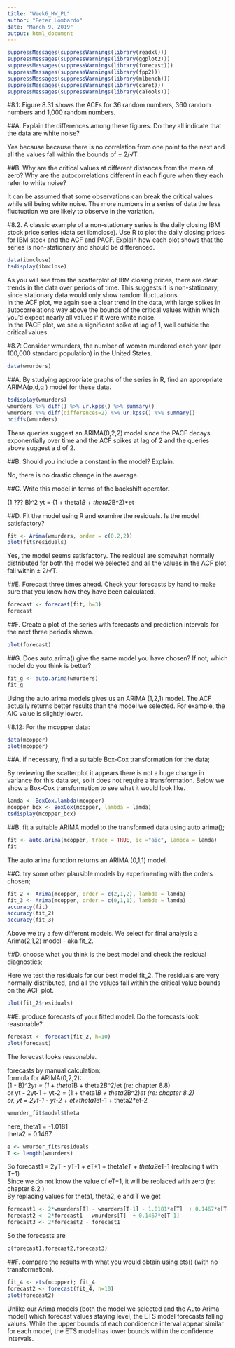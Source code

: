 ---
title: "Week6_HW_PL"
author: "Peter Lombardo"
date: "March 9, 2019"
output: html_document
---
```{r}
suppressMessages(suppressWarnings(library(readxl)))
suppressMessages(suppressWarnings(library(ggplot2)))
suppressMessages(suppressWarnings(library(forecast)))
suppressMessages(suppressWarnings(library(fpp2)))
suppressMessages(suppressWarnings(library(mlbench)))
suppressMessages(suppressWarnings(library(caret)))
suppressMessages(suppressWarnings(library(caTools)))
```

#8.1: Figure 8.31 shows the ACFs for 36 random numbers, 360 random numbers and 1,000 random numbers.  

##A. Explain the differences among these figures. Do they all indicate that the data are white noise?  

Yes because because there is no correlation from one point to the next and all the values fall within the bounds of ± 2/√T.  

##B. Why are the critical values at different distances from the mean of zero? Why are the autocorrelations different in each figure when they each refer to white noise?

It can be assumed that some observations can break the critical values while stil being white noise. The more numbers in a series of data the less fluctuation we are likely to observe in the variation.  

#8.2. A classic example of a non-stationary series is the daily closing IBM stock price series (data set ibmclose). Use R to plot the daily closing prices for IBM stock and the ACF and PACF. Explain how each plot shows that the series is non-stationary and should be differenced.

```{r}
data(ibmclose)
tsdisplay(ibmclose)
```
As you will see from the scatterplot of IBM closing prices, there are clear trends in the data over periods of time. This suggests it is non-stationary, since stationary data would only show random fluctuations.  
In the ACF plot, we again see a clear trend in the data, with large spikes in autocorrelations way above the bounds of the critical values within which you'd expect nearly all values if it were white noise.  
In the PACF plot, we see a significant spike at lag of 1, well outside the critical values.  


#8.7: Consider wmurders, the number of women murdered each year (per 100,000 standard population) in the United States.
```{r}
data(wmurders)
```

##A. By studying appropriate graphs of the series in R, find an appropriate ARIMA(p,d,q ) model for these data.  

```{r}
tsdisplay(wmurders)
wmurders %>% diff() %>% ur.kpss() %>% summary()
wmurders %>% diff(differences=2) %>% ur.kpss() %>% summary()
ndiffs(wmurders)
```
These queries suggest an ARIMA(0,2,2) model since the PACF decays exponentially over time and the ACF spikes at lag of 2 and the queries above suggest a d of 2.  

##B. Should you include a constant in the model? Explain.

No, there is no drastic change in the average.  

##C. Write this model in terms of the backshift operator.

(1 ??? B)^2 yt  = (1 + theta1*B + theta2*B^2)*et  

##D. Fit the model using R and examine the residuals. Is the model satisfactory?  
```{r}
fit <- Arima(wmurders, order = c(0,2,2))
plot(fit$residuals)
```
Yes, the model seems satisfactory. The residual are somewhat normally distributed for both the model we selected and all the values in the ACF plot fall within ± 2/√T.  


##E. Forecast three times ahead. Check your forecasts by hand to make sure that you know how they have been calculated.  
```{r}
forecast <- forecast(fit, h=3)
forecast
```
##F. Create a plot of the series with forecasts and prediction intervals for the next three periods shown.  

```{r}
plot(forecast)
```
##G. Does auto.arima() give the same model you have chosen? If not, which model do you think is better?  

```{r}
fit_g <- auto.arima(wmurders)
fit_g
```

Using the auto.arima models gives us an ARIMA (1,2,1) model. The ACF actually returns better results than the model we selected. For example, the AIC value is slightly lower.  

#8.12: For the mcopper data:  

```{r}
data(mcopper)
plot(mcopper)
```
##A. if necessary, find a suitable Box-Cox transformation for the data;  

By reviewing the scatterplot it appears there is not a huge change in variance for this data set, so it does not require a transformation. Below we show a Box-Cox transformation to see what it would look like.  

```{r}
lamda <- BoxCox.lambda(mcopper)
mcopper_bcx <- BoxCox(mcopper, lambda = lamda)
tsdisplay(mcopper_bcx)
```

##B. fit a suitable ARIMA model to the transformed data using auto.arima();  

```{r}
fit <- auto.arima(mcopper, trace = TRUE, ic ="aic", lambda = lamda)
fit
```

The auto.arima function returns an ARIMA (0,1,1) model.   

##C. try some other plausible models by experimenting with the orders chosen;  

```{r}
fit_2 <- Arima(mcopper, order = c(2,1,2), lambda = lamda)
fit_3 <- Arima(mcopper, order = c(0,1,1), lambda = lamda)
accuracy(fit)
accuracy(fit_2)
accuracy(fit_3)
```
Above we try a few different models.  We select for final analysis a Arima(2,1,2) model - aka fit_2.  

##D. choose what you think is the best model and check the residual diagnostics;  

Here we test the residuals for our best model fit_2. The residuals are very normally distributed, and all the values fall within the critical value bounds on the ACF plot.  

```{r}
plot(fit_2$residuals)
```

##E. produce forecasts of your fitted model. Do the forecasts look reasonable?  
```{r}
forecast <- forecast(fit_2, h=10)
plot(forecast)
```
The forecast looks reasonable.  

forecasts by manual calculation:  
formula for ARIMA(0,2,2):  
(1 - B)^2*yt = (1 + theta1*B + theta2*B^2)*et  (re: chapter 8.8)  
or yt - 2yt-1 + yt-2 = (1 + theta1*B + theta2*B^2)*et  (re: chapter 8.2)  
or, yt = 2yt-1 - yt-2 + et+theta1*et-1 + theta2*et-2  

```{r}
wmurder_fit$model$theta
```
here, theta1 = -1.0181  
      theta2 = 0.1467
      
```{r}
e <- wmurder_fit$residuals
T <- length(wmurders)
```
 
So forecast1 = 2yT - yT-1 + eT+1 + theta1*eT + theta2*eT-1  (replacing t with T+1)  
Since we do not know the value of eT+1, it will be replaced with zero (re: chapter 8.2 )  
By replacing values for theta1, theta2, e and T we get  

```{r}
forecast1 <- 2*wmurders[T] - wmurders[T-1] - 1.0181*e[T]  + 0.1467*e[T-1]
forecast2 <- 2*forecast1 - wmurders[T]  + 0.1467*e[T-1]
forecast3 <- 2*forecast2 - forecast1
```
So the forecasts are

```{r}
c(forecast1,forecast2,forecast3)
```


##F. compare the results with what you would obtain using ets() (with no transformation).  

```{r}
fit_4 <- ets(mcopper); fit_4
forecast2 <- forecast(fit_4, h=10)
plot(forecast2)
```

Unlike our Arima models (both the model we selected and the Auto Arima model) which forecast values staying level, the ETS model forecasts falling values. While the upper bounds of each condidence interval appear similar for each model, the ETS model has lower bounds within the confidence intervals.  

